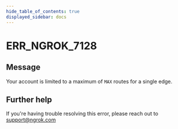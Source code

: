 ```yaml
---
hide_table_of_contents: true
displayed_sidebar: docs
---
```



# ERR_NGROK_7128

## Message

Your account is limited to a maximum of `MAX` routes for a single edge.

<ErrorDetails error="err_ngrok_7128" />

## Further help

If you're having trouble resolving this error, please reach out to [support@ngrok.com](mailto:support@ngrok.com?subject=Help%20with%20ERR_NGROK_7128)
